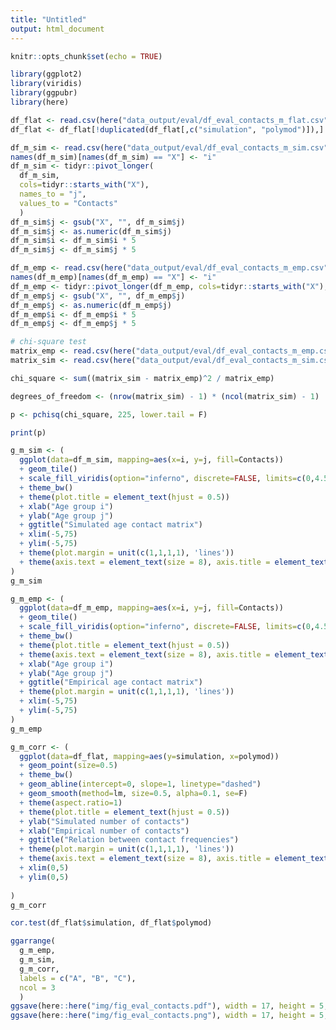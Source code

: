 ```yaml
---
title: "Untitled"
output: html_document
---
```


```r
knitr::opts_chunk$set(echo = TRUE)

library(ggplot2)
library(viridis)
library(ggpubr)
library(here)
```

```r
df_flat <- read.csv(here("data_output/eval/df_eval_contacts_m_flat.csv"))
df_flat <- df_flat[!duplicated(df_flat[,c("simulation", "polymod")]),]
```

```r
df_m_sim <- read.csv(here("data_output/eval/df_eval_contacts_m_sim.csv"))
names(df_m_sim)[names(df_m_sim) == "X"] <- "i"
df_m_sim <- tidyr::pivot_longer(
  df_m_sim, 
  cols=tidyr::starts_with("X"), 
  names_to = "j", 
  values_to = "Contacts"
  )
df_m_sim$j <- gsub("X", "", df_m_sim$j)
df_m_sim$j <- as.numeric(df_m_sim$j)
df_m_sim$i <- df_m_sim$i * 5
df_m_sim$j <- df_m_sim$j * 5
```

```r
df_m_emp <- read.csv(here("data_output/eval/df_eval_contacts_m_emp.csv"))
names(df_m_emp)[names(df_m_emp) == "X"] <- "i"
df_m_emp <- tidyr::pivot_longer(df_m_emp, cols=tidyr::starts_with("X"), names_to = "j", values_to = "Contacts")
df_m_emp$j <- gsub("X", "", df_m_emp$j)
df_m_emp$j <- as.numeric(df_m_emp$j)
df_m_emp$i <- df_m_emp$i * 5
df_m_emp$j <- df_m_emp$j * 5
```

```r
# chi-square test
matrix_emp <- read.csv(here("data_output/eval/df_eval_contacts_m_emp.csv"))[,2:17]
matrix_sim <- read.csv(here("data_output/eval/df_eval_contacts_m_sim.csv"))[,2:17]

chi_square <- sum((matrix_sim - matrix_emp)^2 / matrix_emp)

degrees_of_freedom <- (nrow(matrix_sim) - 1) * (ncol(matrix_sim) - 1)

p <- pchisq(chi_square, 225, lower.tail = F)

print(p)
```


```r
g_m_sim <- (
  ggplot(data=df_m_sim, mapping=aes(x=i, y=j, fill=Contacts))
  + geom_tile()
  + scale_fill_viridis(option="inferno", discrete=FALSE, limits=c(0,4.5), )
  + theme_bw()
  + theme(plot.title = element_text(hjust = 0.5))
  + xlab("Age group i")
  + ylab("Age group j")
  + ggtitle("Simulated age contact matrix")
  + xlim(-5,75)
  + ylim(-5,75)
  + theme(plot.margin = unit(c(1,1,1,1), 'lines'))
  + theme(axis.text = element_text(size = 8), axis.title = element_text(size = 9))
)
g_m_sim
```

```r
g_m_emp <- (
  ggplot(data=df_m_emp, mapping=aes(x=i, y=j, fill=Contacts))
  + geom_tile()
  + scale_fill_viridis(option="inferno", discrete=FALSE, limits=c(0,4.5))
  + theme_bw()
  + theme(plot.title = element_text(hjust = 0.5))
  + theme(axis.text = element_text(size = 8), axis.title = element_text(size = 9))
  + xlab("Age group i")
  + ylab("Age group j")
  + ggtitle("Empirical age contact matrix")
  + theme(plot.margin = unit(c(1,1,1,1), 'lines'))
  + xlim(-5,75)
  + ylim(-5,75)
)
g_m_emp
```

```r
g_m_corr <- (
  ggplot(data=df_flat, mapping=aes(y=simulation, x=polymod))
  + geom_point(size=0.5)
  + theme_bw()
  + geom_abline(intercept=0, slope=1, linetype="dashed")
  + geom_smooth(method=lm, size=0.5, alpha=0.1, se=F)
  + theme(aspect.ratio=1)
  + theme(plot.title = element_text(hjust = 0.5))
  + ylab("Simulated number of contacts")
  + xlab("Empirical number of contacts")
  + ggtitle("Relation between contact frequencies")
  + theme(plot.margin = unit(c(1,1,1,1), 'lines'))
  + theme(axis.text = element_text(size = 8), axis.title = element_text(size = 9))
  + xlim(0,5)
  + ylim(0,5)
  
)
g_m_corr
```

```r
cor.test(df_flat$simulation, df_flat$polymod)
```

```r
ggarrange(
  g_m_emp,
  g_m_sim,
  g_m_corr,
  labels = c("A", "B", "C"),
  ncol = 3
  )
ggsave(here::here("img/fig_eval_contacts.pdf"), width = 17, height = 5, dpi = 300)
ggsave(here::here("img/fig_eval_contacts.png"), width = 17, height = 5, dpi = 300)
```
